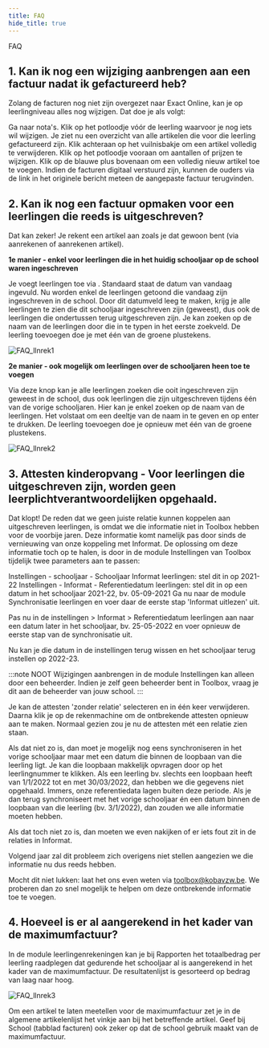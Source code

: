 ```yaml
---
title: FAQ 
hide_title: true
---
```

<ImageTitle img="leerlingenrekeningen.png">FAQ</ImageTitle>

## 1. Kan ik nog een wijziging aanbrengen aan een factuur nadat ik gefactureerd heb?

Zolang de facturen nog niet zijn overgezet naar Exact Online, kan je op leerlingniveau alles nog wijzigen.  Dat doe je als volgt:

Ga naar nota's.
Klik op het potloodje vóór de leerling waarvoor je nog iets wil wijzigen.
Je ziet nu een overzicht van alle artikelen die voor die leerling gefactureerd zijn.
Klik achteraan op het vuilnisbakje om een artikel volledig te verwijderen.
Klik op het potloodje vooraan om aantallen of prijzen te wijzigen.
Klik op de blauwe plus bovenaan om een volledig nieuw artikel toe te voegen.
Indien de facturen digitaal verstuurd zijn, kunnen de ouders via de link in het originele bericht meteen de aangepaste factuur terugvinden.

## 2. Kan ik nog een factuur opmaken voor een leerlingen die reeds is uitgeschreven?
 
Dat kan zeker! Je rekent een artikel aan zoals je dat gewoon bent (via aanrekenen of aanrekenen artikel).

**1e manier - enkel voor leerlingen die in het huidig schooljaar op de school waren ingeschreven**

Je voegt leerlingen toe via  . Standaard staat de datum van vandaag ingevuld. Nu worden enkel de leerlingen getoond die vandaag zijn ingeschreven in de school. Door dit datumveld leeg te maken, krijg je alle leerlingen te zien die dit schooljaar ingeschreven zijn (geweest), dus ook de leerlingen die ondertussen terug uitgeschreven zijn. Je kan zoeken op de naam van de leerlingen door die in te typen in het eerste zoekveld.  De leerling toevoegen doe je met één van de groene plustekens. 

![FAQ_llnrek1](./FAQ_llnrek1.png)

**2e manier - ook mogelijk om leerlingen over de schooljaren heen toe te voegen**

Via deze knop  kan je alle leerlingen zoeken die ooit ingeschreven zijn geweest in de school, dus ook leerlingen die zijn uitgeschreven tijdens één van de vorige schooljaren. Hier kan je enkel zoeken op de naam van de leerlingen. Het volstaat om een deeltje van de naam in te geven en op enter te drukken. De leerling toevoegen doe je opnieuw met één van de groene plustekens. 

![FAQ_llnrek2](./FAQ_llnrek2.png)

## 3. Attesten kinderopvang - Voor leerlingen die uitgeschreven zijn, worden geen leerplichtverantwoordelijken opgehaald.  

Dat klopt! De reden dat we geen juiste relatie kunnen koppelen aan uitgeschreven leerlingen, is omdat we die informatie niet in Toolbox hebben voor de voorbije jaren. Deze informatie komt namelijk pas door sinds de vernieuwing van onze koppeling met Informat. De oplossing om deze informatie toch op te halen, is door in de module Instellingen van Toolbox tijdelijk twee parameters aan te passen:

Instellingen - schooljaar - Schooljaar Informat leerlingen: stel dit in op 2021-22
Instellingen - Informat - Referentiedatum leerlingen: stel dit in op een datum in het schooljaar 2021-22, bv. 05-09-2021
Ga nu naar de module Synchronisatie leerlingen en voer daar de eerste stap 'Informat uitlezen' uit.

Pas nu in de instellingen > Informat > Referentiedatum leerlingen aan naar een datum later in het schooljaar, bv. 25-05-2022 en voer opnieuw de eerste stap van de synchronisatie uit.

Nu kan je die datum in de instellingen terug wissen en het schooljaar terug instellen op 2022-23.

:::note NOOT
Wijzigingen aanbrengen in de module Instellingen kan alleen door een beheerder. Indien je zelf geen beheerder bent in Toolbox, vraag je dit aan de beheerder van jouw school. 
:::

Je kan de attesten 'zonder relatie' selecteren en in één keer verwijderen. Daarna klik je op de rekenmachine om de ontbrekende attesten opnieuw aan te maken. Normaal gezien zou je nu de attesten mét een relatie zien staan.

Als dat niet zo is, dan moet je mogelijk nog eens synchroniseren in het vorige schooljaar maar met een datum die binnen de loopbaan van die leerling ligt. Je kan die loopbaan makkelijk opvragen door op het leerlingnummer te klikken. Als een leerling bv. slechts een loopbaan heeft van 1/1/2022 tot en met 30/03/2022, dan hebben we die gegevens niet opgehaald. Immers, onze referentiedata lagen buiten deze periode. Als je dan terug synchroniseert met het vorige schooljaar én een datum binnen de loopbaan van die leerling (bv. 3/1/2022), dan zouden we alle informatie moeten hebben.

Als dat toch niet zo is, dan moeten we even nakijken of er iets fout zit in de relaties in Informat.

Volgend jaar zal dit probleem zich overigens niet stellen aangezien we die informatie nu dus reeds hebben.

Mocht dit niet lukken: laat het ons even weten via toolbox@kobavzw.be. We proberen dan zo snel mogelijk te helpen om deze ontbrekende informatie toe te voegen.

## 4. Hoeveel is er al aangerekend in het kader van de maximumfactuur?

In de module leerlingenrekeningen kan je bij Rapporten het totaalbedrag per leerling raadplegen dat gedurende het schooljaar al is aangerekend in het kader van de maximumfactuur. De resultatenlijst is gesorteerd op bedrag van laag naar hoog. 

![FAQ_llnrek3](./FAQ_llnrek3.PNG)

Om een artikel te laten meetellen voor de maximumfactuur zet je in de algemene artikelenlijst het vinkje aan bij het betreffende artikel. 
Geef bij School (tabblad facturen) ook zeker op dat de school gebruik maakt van de maximumfactuur.  